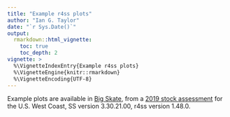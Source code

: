 ```yaml
---
title: "Example r4ss plots"
author: "Ian G. Taylor"
date: "`r Sys.Date()`"
output: 
  rmarkdown::html_vignette:
    toc: true
    toc_depth: 2
vignette: >
  %\VignetteIndexEntry{Example r4ss plots}
  %\VignetteEngine{knitr::rmarkdown}
  %\VignetteEncoding{UTF-8}
---
```


Example plots are available in [Big Skate](../BigSkate), from a 
[2019 stock assessment](https://www.pcouncil.org/documents/2019/10/status-of-big-skate-beringraja-binoculata-off-the-u-s-pacifc-coast-in-2019-october-2019.pdf/) 
for the U.S. West Coast, SS version 3.30.21.00, r4ss version 1.48.0.
